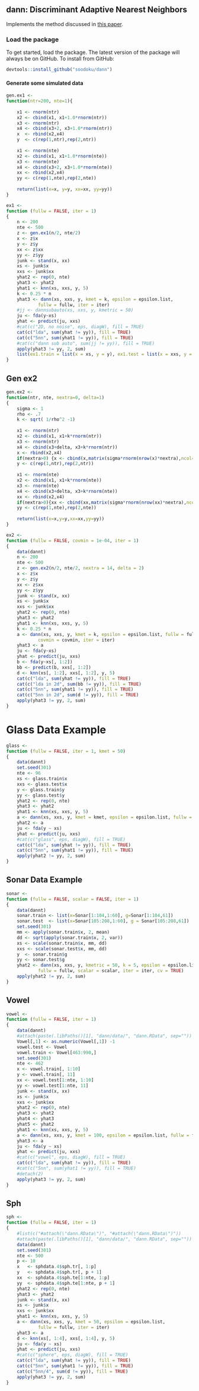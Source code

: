 ## dann: Discriminant Adaptive Nearest Neighbors

Implements the method discussed in [this paper](https://web.stanford.edu/~hastie/Papers/dann_IEEE.pdf).

### Load the package

To get started, load the package. The latest version of the package will always be on GitHub. To install from GitHub:

```r
devtools::install_github("soodoku/dann")
```

####  Generate some simulated data

```r
gen.ex1 <- 
function(ntr=200, nte=1){
	
	x1 <- rnorm(ntr)
	x2 <- cbind(x1, x1+1.0*rnorm(ntr))
	x3 <- rnorm(ntr)
	x4 <- cbind(x3+2, x3+1.0*rnorm(ntr))
	x  <- rbind(x2,x4)
	y  <- c(rep(1,ntr),rep(2,ntr))
	
	x1 <- rnorm(nte)
	x2 <- cbind(x1, x1+1.0*rnorm(nte))
	x3 <- rnorm(nte)
	x4 <- cbind(x3+2, x3+1.0*rnorm(nte))
	xx <- rbind(x2,x4)
	yy <- c(rep(1,nte),rep(2,nte))
	
	return(list(x=x, y=y, xx=xx, yy=yy))
}
```

```r
ex1 <-
function (fullw = FALSE, iter = 1) 
{
	n <- 200
	nte <- 500
	z <- gen.ex1(n/2, nte/2)		
	x <- z$x
	y <- z$y
	xx <- z$xx
	yy <- z$yy
	junk <- stand(x, xx)
	xs <- junk$x
	xxs <- junk$xx
	yhat2 <- rep(0, nte)
	yhat3 <- yhat2
	yhat1 <- knn(xs, xxs, y, 5)
	k <- 0.25 * n
	yhat3 <- dann(xs, xxs, y, kmet = k, epsilon = epsilon.list, 
			fullw = fullw, iter = iter)
	#jj <- dannsubauto(xs, xxs, y, kmetric = 50)
	ju <- fda(y~xs)
	yhat <- predict(ju, xxs)
	#cat(c("2D, no noise", eps, diagW), fill = TRUE)
	cat(c("lda", sum(yhat != yy)), fill = TRUE)
	cat(c("5nn", sum(yhat1 != yy)), fill = TRUE)
	#cat(c("dann sub auto", sum(jj != yy)), fill = TRUE)
	apply(yhat3 != yy, 2, sum)
	list(ex1.train = list(x = xs, y = y), ex1.test = list(x = xxs, y = yy))
}
```
## Gen ex2

```r
gen.ex2 <- 
function(ntr, nte, nextra=0, delta=1)
{		
	sigma <- 1
	rho <- .7
	k <- sqrt( 1/rho^2 -1)
	
	x1 <- rnorm(ntr)
	x2 <- cbind(x1, x1+k*rnorm(ntr))
	x3 <- rnorm(ntr)
	x4 <- cbind(x3+delta, x3+k*rnorm(ntr))
	x <- rbind(x2,x4)
	if(nextra>0) {x <- cbind(x,matrix(sigma*rnorm(nrow(x)*nextra),ncol=nextra) ) } 
	y <- c(rep(1,ntr),rep(2,ntr))
	
	x1 <- rnorm(nte)
	x2 <- cbind(x1, x1+k*rnorm(nte))
	x3 <- rnorm(nte)
	x4 <- cbind(x3+delta, x3+k*rnorm(nte))
	xx <- rbind(x2,x4)
	if(nextra>0){xx <- cbind(xx,matrix(sigma*rnorm(nrow(xx)*nextra),ncol=nextra) ) }
	yy <- c(rep(1,nte),rep(2,nte))
	
	return(list(x=x,y=y,xx=xx,yy=yy))
}
```

```r

ex2 <-
function (fullw = FALSE, covmin = 1e-04, iter = 1) 
{
	data(dannt)
	n <- 200
	nte <- 500
	z <- gen.ex2(n/2, nte/2, nextra = 14, delta = 2) 	
	x <- z$x
	y <- z$y
	xx <- z$xx
	yy <- z$yy
	junk <- stand(x, xx)
	xs <- junk$x
	xxs <- junk$xx
	yhat2 <- rep(0, nte)
	yhat3 <- yhat2
	yhat1 <- knn(xs, xxs, y, 5)
	k <- 0.25 * n
	a <- dann(xs, xxs, y, kmet = k, epsilon = epsilon.list, fullw = fullw, 
			covmin = covmin, iter = iter)
	yhat3 <- a
	ju <- fda(y~xs)
	yhat <- predict(ju, xxs)
	b <- fda(y~xs[, 1:2])
	bb <- predict(b, xxs[, 1:2])
	d <- knn(xs[, 1:2], xxs[, 1:2], y, 5)
	cat(c("lda", sum(yhat != yy)), fill = TRUE)
	cat(c("lda in 2d", sum(bb != yy)), fill = TRUE)
	cat(c("5nn", sum(yhat1 != yy)), fill = TRUE)
	cat(c("5nn in 2d", sum(d != yy)), fill = TRUE)
	apply(yhat3 != yy, 2, sum)
}
```
# Glass Data Example

```r
glass <-
function (fullw = FALSE, iter = 1, kmet = 50) 
{
	data(dannt)
	set.seed(301)
    nte <- 96
    xs <- glass.train$x
    xxs <- glass.test$x
    y <- glass.train$y
    yy <- glass.test$y
    yhat2 <- rep(0, nte)
    yhat3 <- yhat2
    yhat1 <- knn(xs, xxs, y, 5)
    a <- dann(xs, xxs, y, kmet = kmet, epsilon = epsilon.list, fullw = fullw, iter = iter)
    yhat2 <- a
    ju <- fda(y ~ xs)
    yhat <- predict(ju, xxs)
    #cat(c("glass", eps, diagW), fill = TRUE)
    cat(c("lda", sum(yhat != yy)), fill = TRUE)
    cat(c("5nn", sum(yhat1 != yy)), fill = TRUE)
    apply(yhat2 != yy, 2, sum)
}
```
## Sonar Data Example

```r

sonar <-
function (fullw = FALSE, scalar = FALSE, iter = 1) 
{
	data(dannt)
	sonar.train <- list(x=Sonar[1:104,1:60], g=Sonar[1:104,61])
	sonar.test  <- list(x=Sonar[105:208,1:60], g = Sonar[105:208,61])
	set.seed(301)
	mm <- apply(sonar.train$x, 2, mean)
	dd <- sqrt(apply(sonar.train$x, 2, var))
	xs <- scale(sonar.train$x, mm, dd)
	xxs <- scale(sonar.test$x, mm, dd)
	y  <- sonar.train$g
	yy <- sonar.test$g
	yhat2 <- dann(xs, xxs, y, kmetric = 50, k = 5, epsilon = epsilon.list, 
			fullw = fullw, scalar = scalar, iter = iter, cv = TRUE)
	apply(yhat2 != yy, 2, sum)
}
```

##	Vowel

```r

vowel <-
function (fullw = FALSE, iter = 1) 
{
	data(dannt)
	#attach(paste(.libPaths()[1], "dann/data/", "dann.RData", sep=""))
	Vowel[,1] <- as.numeric(Vowel[,1]) -1
	vowel.test <- Vowel
	vowel.train <- Vowel[463:990,]
	set.seed(301)
	nte <- 462
	x <- vowel.train[, 1:10]
	y <- vowel.train[, 11]
	xx <- vowel.test[1:nte, 1:10]
	yy <- vowel.test[1:nte, 11]
	junk <- stand(x, xx)
	xs <- junk$x
	xxs <- junk$xx
	yhat2 <- rep(0, nte)
	yhat3 <- yhat2
	yhat4 <- yhat3
	yhat5 <- yhat2
	yhat1 <- knn(xs, xxs, y, 5)
	a <- dann(xs, xxs, y, kmet = 100, epsilon = epsilon.list, fullw = fullw, iter = iter)
	yhat3 <- a
	ju <- fda(y ~ xs)
	yhat <- predict(ju, xxs)
	#cat(c("vowel", eps, diagW), fill = TRUE)
	cat(c("lda", sum(yhat != yy)), fill = TRUE)
	#cat(c("5nn", sum(yhat1 != yy)), fill = TRUE)
	#detach(2)
	apply(yhat3 != yy, 2, sum)
}
```

## Sph 

```r

sph <-
function (fullw = FALSE, iter = 1) 
{
	#list(c("#attach(\"dann.RData\")", "#attach(\"dann.RData\")"))
	#attach(paste(.libPaths()[1], "dann/data/", "dann.RData", sep=""))
	data(dannt)
	set.seed(301)
	nte <- 500
	p <- 10
	x 	<- sphdata.4$sph.tr[, 1:p]
	y 	<- sphdata.4$sph.tr[, p + 1]
	xx 	<- sphdata.4$sph.te[1:nte, 1:p]
	yy 	<- sphdata.4$sph.te[1:nte, p + 1]
	yhat2 <- rep(0, nte)
	yhat3 <- yhat2
	junk <- stand(x, xx)
	xs <- junk$x
	xxs <- junk$xx
	yhat1 <- knn(xs, xxs, y, 5)
	a <- dann(xs, xxs, y, kmet = 50, epsilon = epsilon.list, 
			fullw = fullw, iter = iter)
	yhat3 <- a
	d <- knn(xs[, 1:4], xxs[, 1:4], y, 5)
	ju <- fda(y ~ xs)
	yhat <- predict(ju, xxs)
	#cat(c("sphere", eps, diagW), fill = TRUE)
	cat(c("lda", sum(yhat != yy)), fill = TRUE)
	cat(c("5nn", sum(yhat1 != yy)), fill = TRUE)
	cat(c("5nn/4", sum(d != yy)), fill = TRUE)
	apply(yhat3 != yy, 2, sum)
}
```